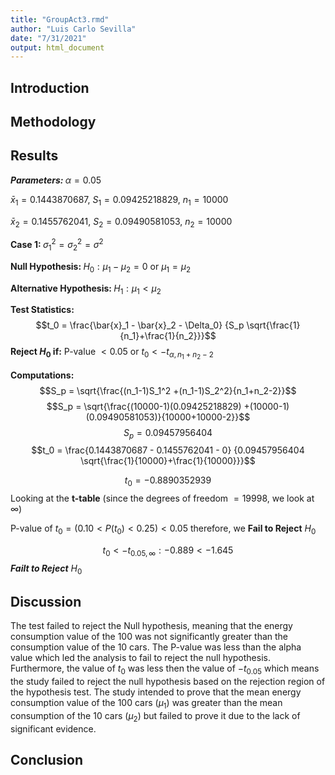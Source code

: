 ```yaml
---
title: "GroupAct3.rmd"
author: "Luis Carlo Sevilla"
date: "7/31/2021"
output: html_document
---
```

## Introduction
## Methodology
## Results

***Parameters: ***
$\alpha = 0.05$

$\bar{x}_1 = 0.1443870687$, $S_1 = 0.09425218829$, $n_1 = 10000$



$\bar{x}_2 = 0.1455762041$, $S_2 = 0.09490581053$, $n_2 = 10000$




**Case 1: ** $\sigma_1^2 =\sigma_2^2 = \sigma^2$



**Null Hypothesis: ** $H_0 : \mu_1-\mu_2 = 0$ or $\mu_1 = \mu_2$



**Alternative Hypothesis: ** $H_1 : \mu_1 < \mu_2$



**Test Statistics: ** $$t_0 = \frac{\bar{x}_1 - \bar{x}_2 - \Delta_0} {S_p \sqrt{\frac{1}{n_1}+\frac{1}{n_2}}}$$
**Reject $H_0$ if:** P-value $<0.05$ or $t_0 < -t_{\alpha,n_1+n_2-2}$



**Computations: **
$$S_p = \sqrt{\frac{(n_1-1)S_1^2 +(n_1-1)S_2^2}{n_1+n_2-2}}$$
$$S_p = \sqrt{\frac{(10000-1)(0.09425218829) +(10000-1)(0.09490581053)}{10000+10000-2}}$$
$$S_p = 0.09457956404$$
$$t_0 = \frac{0.1443870687 - 0.1455762041 - 0} {0.09457956404 \sqrt{\frac{1}{10000}+\frac{1}{10000}}}$$

$$t_0 = -0.8890352939$$
Looking at the **t-table** (since the degrees of freedom $= 19998$, we look at $\infty$)



P-value of $t_0 = (0.10<P(t_0)<0.25)< 0.05$ therefore, we **Fail to Reject** $H_0$



$$t_0 < -t_{0.05,\infty} : -0.889<-1.645 $$
***Failt to Reject*** $H_0$


## Discussion

The test failed to reject the Null hypothesis, meaning that the energy consumption value of the 100 was not significantly greater than the consumption value of the 10 cars. The P-value was less than the alpha value which led the analysis to fail to reject the null hypothesis. Furthermore, the value of $t_0$ was less then the value of $-t_{0.05}$ which means the study failed to reject the null hypothesis based on the rejection region of the hypothesis test. The study intended to prove that the mean energy consumption value of the 100 cars ($\mu_1$) was greater than the mean consumption of the 10 cars ($\mu_2$) but failed to prove it due to the lack of significant evidence.

## Conclusion
